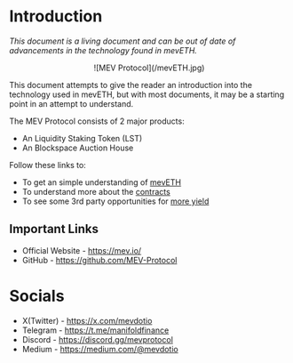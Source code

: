 
# Introduction

*This document is a living document and can be out of date of advancements in the technology found in mevETH.*

<div align="center"> ![MEV Protocol](/mevETH.jpg) </div>

This document attempts to give the reader an introduction into the technology used in mevETH, but with most documents, it may be a starting point in an attempt to understand.

The MEV Protocol consists of 2 major products:
- An Liquidity Staking Token (LST)
- An Blockspace Auction House

Follow these links to:

- To get an simple understanding of [mevETH](/mevETH.mdx)
- To understand more about the [contracts](/contracts.mdx)
- To see some 3rd party opportunities for [more yield](/3rd.mdx)


## Important Links

- Official Website - https://mev.io/
- GitHub - https://github.com/MEV-Protocol

# Socials
- X(Twitter) - https://x.com/mevdotio
- Telegram - https://t.me/manifoldfinance
- Discord - https://discord.gg/mevprotocol
- Medium - https://medium.com/@mevdotio
